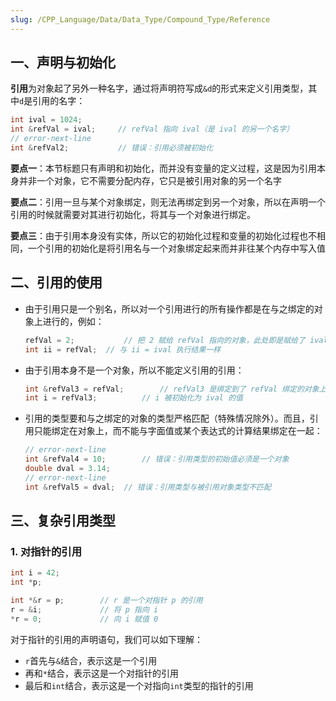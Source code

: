```yaml
---
slug: /CPP_Language/Data/Data_Type/Compound_Type/Reference
---
```


## 一、声明与初始化

**引用**为对象起了另外一种名字，通过将声明符写成`&d`的形式来定义引用类型，其中`d`是引用的名字：

```c++
int ival = 1024;
int &refVal = ival;		// refVal 指向 ival（是 ival 的另一个名字）
// error-next-line
int &refVal2;			// 错误：引用必须被初始化
```

**要点一**：本节标题只有声明和初始化，而并没有变量的定义过程，这是因为引用本身并非一个对象，它不需要分配内存，它只是被引用对象的另一个名字

**要点二**：引用一旦与某个对象绑定，则无法再绑定到另一个对象，所以在声明一个引用的时候就需要对其进行初始化，将其与一个对象进行绑定。

**要点三**：由于引用本身没有实体，所以它的初始化过程和变量的初始化过程也不相同，一个引用的初始化是将引用名与一个对象绑定起来而并非往某个内存中写入值



## 二、引用的使用

- 由于引用只是一个别名，所以对一个引用进行的所有操作都是在与之绑定的对象上进行的，例如：

  ```c++
  refVal = 2;			// 把 2 赋给 refVal 指向的对象，此处即是赋给了 ival
  int ii = refVal;	// 与 ii = ival 执行结果一样
  ```

- 由于引用本身不是一个对象，所以不能定义引用的引用：

  ```c++
  int &refVal3 = refVal;		// refVal3 是绑定到了 refVal 绑定的对象上，而不是绑定到了 refVal 上
  int i = refVal3;			// i 被初始化为 ival 的值
  ```

- 引用的类型要和与之绑定的对象的类型严格匹配（特殊情况除外）。而且，引用只能绑定在对象上，而不能与字面值或某个表达式的计算结果绑定在一起：

  ```c++
  // error-next-line
  int &refVal4 = 10;		// 错误：引用类型的初始值必须是一个对象
  double dval = 3.14;
  // error-next-line
  int &refVal5 = dval;	// 错误：引用类型与被引用对象类型不匹配
  ```



## 三、复杂引用类型

### 1. 对指针的引用

```c++
int i = 42;
int *p;

int *&r = p;		// r 是一个对指针 p 的引用
r = &i;				// 将 p 指向 i
*r = 0;				// 向 i 赋值 0
```

对于指针的引用的声明语句，我们可以如下理解：

- `r`首先与`&`结合，表示这是一个引用
- 再和`*`结合，表示这是一个对指针的引用
- 最后和`int`结合，表示这是一个对指向`int`类型的指针的引用